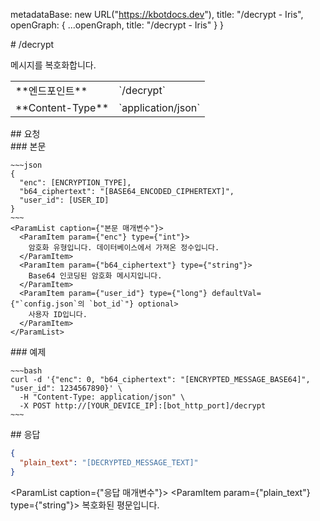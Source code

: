 
  metadataBase: new URL("https://kbotdocs.dev"),
  title: "/decrypt - Iris",
  openGraph: {
    ...openGraph,
    title: "/decrypt - Iris"
  }
}

<Section>
  # /decrypt

  메시지를 복호화합니다.

  <Table>
    <colgroup>
      <col width={"200px"}/>
      <col/>
    </colgroup>
    <Tbody>
      <Tr>
        <Td><span className={"text-sm"}>**엔드포인트**</span></Td>
        <Td>
          <Endpoint method={"POST"}>`/decrypt`</Endpoint>
        </Td>
      </Tr>
      <Tr>
        <Td><span className={"text-sm"}>**Content-Type**</span></Td>
        <Td>
          `application/json`
        </Td>
      </Tr>
    </Tbody>
  </Table>
</Section>
<Section>
  ## 요청

  <Section>
    ### 본문

    ~~~json
    {
      "enc": [ENCRYPTION_TYPE],
      "b64_ciphertext": "[BASE64_ENCODED_CIPHERTEXT]",
      "user_id": [USER_ID]
    }
    ~~~
    <ParamList caption={"본문 매개변수"}>
      <ParamItem param={"enc"} type={"int"}>
        암호화 유형입니다. 데이터베이스에서 가져온 정수입니다.
      </ParamItem>
      <ParamItem param={"b64_ciphertext"} type={"string"}>
        Base64 인코딩된 암호화 메시지입니다.
      </ParamItem>
      <ParamItem param={"user_id"} type={"long"} defaultVal={"`config.json`의 `bot_id`"} optional>
        사용자 ID입니다.
      </ParamItem>
    </ParamList>
  </Section>
  <Section>
    ### 예제

    ~~~bash
    curl -d '{"enc": 0, "b64_ciphertext": "[ENCRYPTED_MESSAGE_BASE64]", "user_id": 1234567890}' \
      -H "Content-Type: application/json" \
      -X POST http://[YOUR_DEVICE_IP]:[bot_http_port]/decrypt
    ~~~
  </Section>
</Section>
<Section>
  ## 응답

  ~~~json
  {
    "plain_text": "[DECRYPTED_MESSAGE_TEXT]"
  }
  ~~~

  <ParamList caption={"응답 매개변수"}>
    <ParamItem param={"plain_text"} type={"string"}>
      복호화된 평문입니다.
    </ParamItem>
  </ParamList>
</Section>